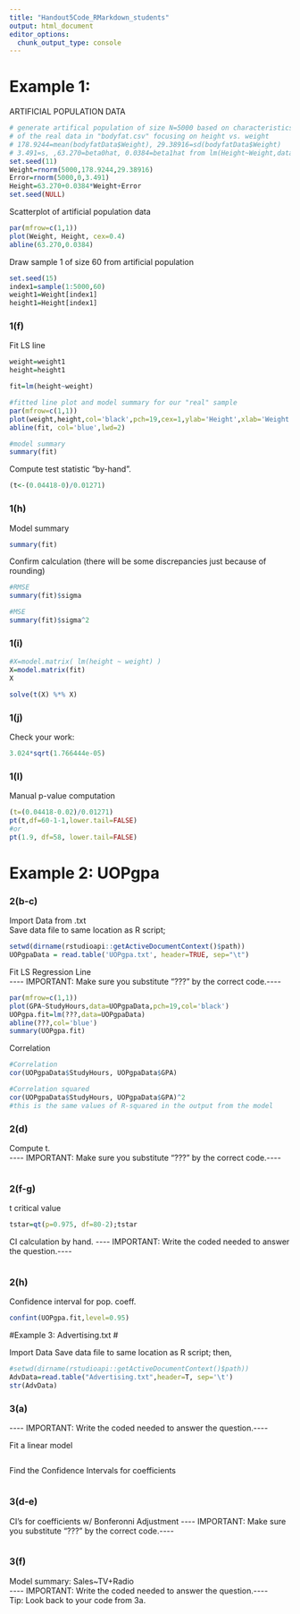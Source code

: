 ```yaml
---
title: "Handout5Code_RMarkdown_students"
output: html_document
editor_options: 
  chunk_output_type: console
---
```


# Example 1:

ARTIFICIAL POPULATION DATA

```r
# generate artifical population of size N=5000 based on characteristics 
# of the real data in "bodyfat.csv" focusing on height vs. weight
# 178.9244=mean(bodyfatData$Weight), 29.38916=sd(bodyfatData$Weight)
# 3.491=s, ,63.270=beta0hat, 0.0384=beta1hat from lm(Height~Weight,data=bodyfatData)
set.seed(11)
Weight=rnorm(5000,178.9244,29.38916)
Error=rnorm(5000,0,3.491)
Height=63.270+0.0384*Weight+Error
set.seed(NULL)

```

Scatterplot of artificial population data

```r
par(mfrow=c(1,1))
plot(Weight, Height, cex=0.4)
abline(63.270,0.0384)

```

Draw sample 1 of size 60 from artificial population

```r
set.seed(15)
index1=sample(1:5000,60)
weight1=Weight[index1]
height1=Height[index1]

```

### 1(f)

Fit LS line

```r
weight=weight1
height=height1

fit=lm(height~weight)

#fitted line plot and model summary for our "real" sample
par(mfrow=c(1,1))
plot(weight,height,col='black',pch=19,cex=1,ylab='Height',xlab='Weight')
abline(fit, col='blue',lwd=2)

#model summary
summary(fit)
```

Compute test statistic "by-hand".

```r
(t<-(0.04418-0)/0.01271)

```

### 1(h)

Model summary

```r
summary(fit)

```

Confirm calculation (there will be some discrepancies just because of rounding)

```r
#RMSE 
summary(fit)$sigma

#MSE
summary(fit)$sigma^2

```

### 1(i)

```r
#X=model.matrix( lm(height ~ weight) )
X=model.matrix(fit)
X

```

```r
solve(t(X) %*% X)

```

### 1(j)

Check your work:

```r
3.024*sqrt(1.766444e-05)

```

### 1(l)

Manual p-value computation

```r
(t=(0.04418-0.02)/0.01271)
pt(t,df=60-1-1,lower.tail=FALSE)
#or
pt(1.9, df=58, lower.tail=FALSE)

```

# Example 2: UOPgpa

### 2(b-c)

Import Data from .txt\
Save data file to same location as R script;

```r
setwd(dirname(rstudioapi::getActiveDocumentContext()$path))
UOPgpaData = read.table('UOPgpa.txt', header=TRUE, sep="\t")

```

Fit LS Regression Line\
-*-*-*-* IMPORTANT: Make sure you substitute "???" by the correct code.-*-*-*-*

```r
par(mfrow=c(1,1))
plot(GPA~StudyHours,data=UOPgpaData,pch=19,col='black')
UOPgpa.fit=lm(???,data=UOPgpaData)
abline(???,col='blue')
summary(UOPgpa.fit)

```

Correlation

```r
#Correlation
cor(UOPgpaData$StudyHours, UOPgpaData$GPA)

#Correlation squared
cor(UOPgpaData$StudyHours, UOPgpaData$GPA)^2
#this is the same values of R-squared in the output from the model

```

### 2(d)

Compute t.\
-*-*-*-* IMPORTANT: Make sure you substitute "???" by the correct code.-*-*-*-*

```r

```

### 2(f-g)

t critical value

```r
tstar=qt(p=0.975, df=80-2);tstar

```

CI calculation by hand. -*-*-*-* IMPORTANT: Write the coded needed to answer the question.-*-*-*-*

```r

```

### 2(h)

Confidence interval for pop. coeff.

```r
confint(UOPgpa.fit,level=0.95)

```

#Example 3: Advertising.txt \#

Import Data Save data file to same location as R script; then,

```r
#setwd(dirname(rstudioapi::getActiveDocumentContext()$path)) 
AdvData=read.table("Advertising.txt",header=T, sep='\t')
str(AdvData)

```

### 3(a)

\-*-*-*-* IMPORTANT: Write the coded needed to answer the question.-*-*-*-*

Fit a linear model

```r

```

Find the Confidence Intervals for coefficients

```r


```

### 3(d-e)

CI's for coefficients w/ Bonferonni Adjustment -*-*-*-* IMPORTANT: Make sure you substitute "???" by the correct code.-*-*-*-*

```r


```

### 3(f)

Model summary: Sales\~TV+Radio\
-*-*-*-* IMPORTANT: Write the coded needed to answer the question.-*-*-*-*\
Tip: Look back to your code from 3a.

```r


```
